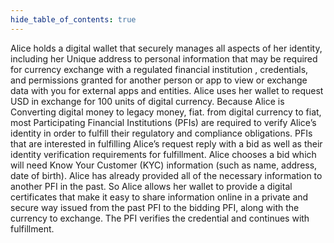 ```yaml
---
hide_table_of_contents: true
---
```


Alice holds a digital wallet that securely manages all aspects of her identity, including her
<TooltipWrapper trigger="identifiers">
  Unique address to personal information that may be required for currency
  exchange with a regulated financial institution
</TooltipWrapper>
, credentials, and <TooltipWrapper trigger="authorizations">
  permissions granted for another person or app to view or exchange data with
  you
</TooltipWrapper> for external apps and entities. Alice uses her wallet to request
USD in exchange for 100 units of digital currency. Because Alice is <TooltipWrapper trigger="off-ramping">
  Converting digital money to legacy money, fiat.
</TooltipWrapper> from digital currency to fiat, most Participating Financial Institutions
(PFIs) are required to verify Alice’s identity in order to fulfill their regulatory
and compliance obligations. PFIs that are interested in fulfilling Alice’s request
reply with a bid as well as their identity verification requirements for fulfillment.
Alice chooses a bid which will need Know Your Customer (KYC) information (such as
name, address, date of birth). Alice has already provided all of the necessary information
to another PFI in the past. So Alice allows her wallet to provide a <TooltipWrapper trigger="verifiable credential">
  digital certificates that make it easy to share information online in a
  private and secure way
</TooltipWrapper> issued from the past PFI to the bidding PFI, along with the currency
to exchange. The PFI verifies the credential and continues with fulfillment.
